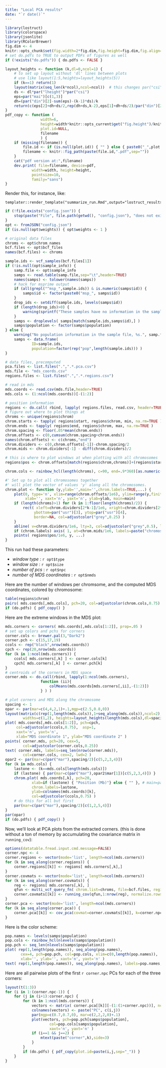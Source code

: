 ```yaml
---
title: "Local PCA results"
date: "`r date()`"
---
```


```r
library(lostruct)
library(colorspace)
library(jsonlite)
library(RColorBrewer)
fig.dim <- 4
knitr::opts_chunk$set(fig.width=2*fig.dim,fig.height=fig.dim,fig.align='center')
# set do.pdfs to TRUE to output PDFs of figures as well
if (!exists("do.pdfs")) { do.pdfs <- FALSE }
```
```r
layout_heights <- function (k,dl=0,ncol=1) {
    # to set up layout without 'dl' lines between plots
    # use like layout(1:5,heights=layout_heights(5))
    if (k==1) return(1)
    layout(matrix(seq_len(k*ncol),ncol=ncol))  # this changes par("csi")
    ds <- dl*par("lheight")*par("csi")
    eps=par("mai")[c(1,3)]
    dh=(par("din")[2]-sum(eps)-(k-1)*ds)/k
    return(c(eps[2]+dh+ds/2,rep(dh+ds,k-2),eps[1]+dh+ds/2)/par("din")[2])
}
pdf_copy <- function (
                width=6,
                height=width*knitr::opts_current$get("fig.height")/knitr::opts_current$get("fig.width"),
                plot.id=NULL,
                filename
                ) {
    if (missing(filename)) {
        file.id <- if (is.null(plot.id)) { "" } else { paste0("_",plot.id) }
        filename <- knitr::fig_path(paste(file.id,".pdf",sep=""))
    }
    cat("pdf version at:",filename)
    dev.print( file=filename, device=pdf, 
            width=width, height=height,
            pointsize=10,
            family="sans")
}
```

Render this, for instance, like:
```
templater::render_template("summarize_run.Rmd",output="lostruct_results/type_snp_size_10000_jobid_324902/run_summary.html",change.rootdir=TRUE)
```

```r
if (!file.exists("config.json")) {
    stop(paste("File", file.path(getwd(), "config.json"), "does not exist. Cannot continue."))
}
opt <- fromJSON("config.json")
if (is.null(opt$weights)) { opt$weights <- 1 }

# original data files
chroms <- opt$chrom_names
bcf.files <- opt$bcf_files
names(bcf.files) <- chroms

sample.ids <- vcf_samples(bcf.files[1])
if (!is.null(opt$sample_info)) {
    samp.file <- opt$sample_info
    samps <- read.table(samp.file,sep="\t",header=TRUE)
    names(samps) <- tolower(names(samps))
    # hack for msprime output
    if (all(grepl("^msp_",sample.ids)) & is.numeric(samps$id)) {
        samps$id <- factor(paste0("msp_", samps$id))
    }
    drop_ids <- setdiff(sample.ids, levels(samps$id))
    if (length(drop_ids)>0) {
        warning(sprintf("These samples have no information in the samples file, %s:\n  %s.", samp.file, paste(drop_ids,collapse=" ")))
    }
    samps <- droplevels( samps[match(sample.ids,samps$id),] )
    samps$population <- factor(samps$population)
} else {
    warning("No population information in the sample file, %s.", samp.file)
    samps <- data.frame( 
            ID=sample.ids,
            population=factor(rep("pop",length(sample.ids))) )
}

# data files, precomputed
pca.files <- list.files(".",".*.pca.csv")
mds.file <- "mds_coords.csv"
regions.files <- list.files(".",".*.regions.csv")

# read in mds
mds.coords <- read.csv(mds.file,header=TRUE)
mds.cols <- (1:ncol(mds.coords))[-(1:2)]

# position information
regions <- do.call( rbind, lapply( regions.files, read.csv, header=TRUE ) )
# figure out where to plot things at
chroms <- unique(regions$chrom)
chrom.starts <- tapply( regions$start, regions$chrom, min, na.rm=TRUE )
chrom.ends <- tapply( regions$end, regions$chrom, max, na.rm=TRUE )
chrom.spacing <- floor(.05*mean(chrom.ends))
chrom.offsets <- c(0,cumsum(chrom.spacing+chrom.ends))
names(chrom.offsets) <- c(chroms,"end")
chrom.dividers <- c(0,chrom.offsets[-1])-chrom.spacing/2
chrom.mids <- chrom.dividers[-1] - diff(chrom.dividers)/2

# this is where to plot windows at when plotting with all chromosomes
regions$pos <- chrom.offsets[match(regions$chrom,chroms)]+(regions$start+regions$end)/2

chrom.cols <- rainbow_hcl(length(chroms), c=90, end=.9*360)[as.numeric(regions$chrom)]

#' Set up to plot all chromosomes together
#' will plot the vector of values 'y' along all the chromosomes.
chrom.plot <- function (y,ylab='',main='',chrom.labels=TRUE,...) {
    plot(0, type='n', xlim=range(chrom.offsets/1e6), ylim=range(y,finite=TRUE), 
         xlab='', xaxt='n', yaxt='n', ylab=ylab, main=main)
    if (length(chroms)>1) for (k in 1:floor(length(chroms)/2)) {
        rect( xleft=chrom.dividers[2*k-1]/1e6, xright=chrom.dividers[2*k]/1e6, 
             ybottom=par("usr")[3], ytop=par("usr")[4], 
             border=NA, col=adjustcolor("grey",0.25) )
    }
    abline( v=chrom.dividers/1e6, lty=3, col=adjustcolor("grey",0.5), lwd=2 )
    if (chrom.labels) axis( 1, at=chrom.mids/1e6, labels=paste("chromosome", chroms), las=0, tick=FALSE )
    points( regions$pos/1e6, y, ...)
}
```

This run had these parameters:

- *window type* : `r opt$type`
- *window size* : `r opt$size`
- *number of pcs* : `r opt$npc`
- *number of MDS coordinates* : `r opt$nmds`

Here are the number of windows per chromsome,
and the computed MDS coordinates, colored by chromosome:
```r
table(regions$chrom)
pairs( mds.coords[,mds.cols], pch=20, col=adjustcolor(chrom.cols,0.75) )
if (do.pdfs) { pdf_copy() }
```

Here are the extreme windows in the MDS plot:
```r
mds.corners <- corners( mds.coords[,mds.cols[1:2]], prop=.05 )
# set up colors and pchs for corners
corner.cols <- brewer.pal(3,"Dark2")
corner.pch <- c(15,17,19)
ccols <- rep("black",nrow(mds.coords))
cpch <- rep(20,nrow(mds.coords))
for (k in 1:ncol(mds.corners)) {
    ccols[ mds.corners[,k] ] <- corner.cols[k]
    cpch[ mds.corners[,k] ] <- corner.pch[k]
}
# centroids of the corners in MDS space
corner.mds <- do.call(rbind, lapply(1:ncol(mds.corners), 
                function (ii){
                    colMeans(mds.coords[mds.corners[,ii],-(1:2)])
                } ) )
```
```r
# plot corners and MDS along the chromosome
spacing <- 1
opar <- par(mar=c(4,4,2,1)+.1,mgp=c(2.5,0.8,0))
layout(matrix(c(rep(1,length(mds.cols)),1+seq_along(mds.cols)),ncol=2),
        widths=c(1,2), heights=layout_heights(length(mds.cols),dl=spacing,ncol=2))
plot( mds.coords[,mds.cols[1:2]], pch=cpch, 
     col=adjustcolor(ccols,0.75),  asp=1,
     xaxt='n', yaxt='n',
     xlab="MDS coordinate 1", ylab="MDS coordinate 2" )
points( corner.mds, pch=20, cex=5,
        col=adjustcolor(corner.cols,0.25))
text( corner.mds, labels=seq_len(nrow(corner.mds)), 
        col=corner.cols, cex=2, lwd=2 )
opar2 <- par(mar=c(par("mar"),spacing/2)[c(5,2,3,4)])
for (k in mds.cols) {
    lastone <- (k==mds.cols[length(mds.cols)])
    if (lastone) { par(mar=c(par("mar"),opar2$mar[1])[c(5,2,3,4)]) }
    chrom.plot( mds.coords[,k], pch=20, 
            xlab=if (lastone) { "Position (Mb)"} else { "" }, # main=paste("MDS coordinate",match(k,mds.cols)),
            chrom.labels=lastone,
            ylab=colnames(mds.coords)[k],
            col=adjustcolor(ccols,0.75) )
    # do this for all but first
    par(mar=c(par("mar"),spacing/2)[c(1,2,5,4)])
}
par(opar)
if (do.pdfs) { pdf_copy() }
```


Now, we'll look at PCA plots from the extracted corners.
(this is done without a ton of memory by accumulating the covariance matrix in `running_cov`):
```r
options(datatable.fread.input.cmd.message=FALSE)
corner.npc <- 4
corner.regions <- vector(mode='list', length=ncol(mds.corners))
for (k in seq_along(corner.regions)) {
    corner.regions[[k]] <- regions[ mds.corners[,k],]
}
corner.covmats <- vector(mode='list', length=ncol(mds.corners))
for (k in seq_along(corner.covmats)) {
    reg <- regions[ mds.corners[,k], ]
    qfun <- multi_vcf_query_fn( chrom.list=chroms, file=bcf.files, regions=reg )
    corner.covmats[[k]] <- running_cov(qfun,1:nrow(reg), normalize.rows=TRUE)
}
corner.pca <- vector(mode='list', length=ncol(mds.corners))
for (k in seq_along(corner.pca)) {
    corner.pca[[k]] <- cov_pca(covmat=corner.covmats[[k]], k=corner.npc, w=opt$weights)
}
```

Here is the color scheme:
```r
pop.names <- levels(samps$population)
pop.cols <- rainbow_hcl(nlevels(samps$population))
pop.pch <- seq_len(nlevels(samps$population))
plot( rep(1,length(pop.names)), seq_along(pop.names), 
       cex=4, pch=pop.pch, col=pop.cols, xlim=c(0,length(pop.names)),
       xlab='', ylab='', xaxt='n', yaxt='n' )
text( rep(1,length(pop.names)), seq_along(pop.names), labels=pop.names, pos=4 )
```


Here are all pairwise plots of the first `r corner.npc` PCs for each of the three corners:
```r
layout(t(1:3))
for (i in 1:(corner.npc-1)) {
    for (j in (i+1):corner.npc) {
        for (k in 1:ncol(mds.corners)) {
            vectors <- matrix( corner.pca[[k]][-(1:(1+corner.npc))], ncol=corner.npc )[,c(i,j)]
            colnames(vectors) <- paste("PC", c(i,j))
            par(mgp=c(0.7,0.7,0), mar=c(2,2,2,0)+.1)
            plot(vectors, pch=pop.pch[samps$population], 
                    col=pop.cols[samps$population],
                    xaxt='n', yaxt='n' )
            if (i==1 && j==2) {
                mtext(paste("corner",k),side=3)
            }
        }
        if (do.pdfs) { pdf_copy(plot.id=paste(i,j,sep="_")) }
    }
}
```


